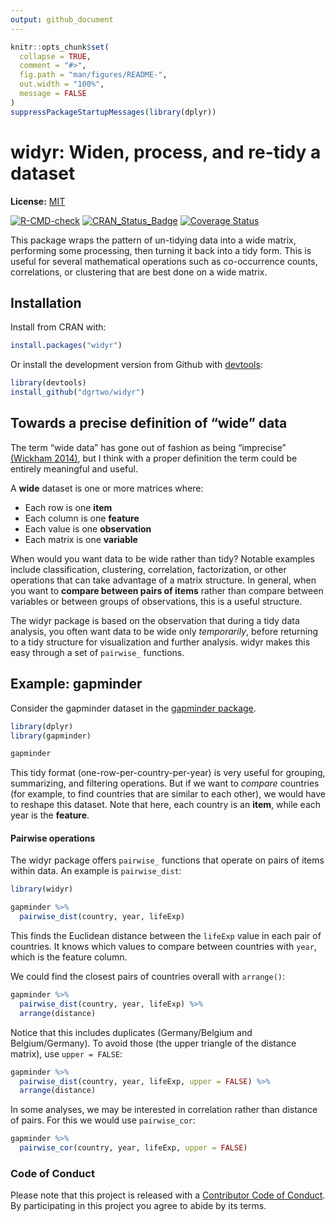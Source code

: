 ```yaml
---
output: github_document
---
```


<!-- README.md is generated from README.Rmd. Please edit that file -->


```r
knitr::opts_chunk$set(
  collapse = TRUE,
  comment = "#>",
  fig.path = "man/figures/README-",
  out.width = "100%",
  message = FALSE
)
suppressPackageStartupMessages(library(dplyr))
```

# widyr: Widen, process, and re-tidy a dataset

**License:** [MIT](https://opensource.org/licenses/MIT)

<!-- badges: start -->
  [![R-CMD-check](https://github.com/dgrtwo/widyr/actions/workflows/R-CMD-check.yaml/badge.svg)](https://github.com/dgrtwo/widyr/actions/workflows/R-CMD-check.yaml)
[![CRAN_Status_Badge](http://www.r-pkg.org/badges/version/widyr)](https://cran.r-project.org/package=widyr)
[![Coverage Status](https://img.shields.io/codecov/c/github/dgrtwo/widyr/master.svg)](https://codecov.io/github/dgrtwo/widyr?branch=master)
<!-- badges: end -->

This package wraps the pattern of un-tidying data into a wide matrix, performing some processing, then turning it back into a tidy form. This is useful for several mathematical operations such as co-occurrence counts, correlations, or clustering that are best done on a wide matrix.

## Installation

Install from CRAN with:

```r
install.packages("widyr")
```

Or install the development version from Github with [devtools](https://github.com/hadley/devtools):

```r
library(devtools)
install_github("dgrtwo/widyr")
```

## Towards a precise definition of "wide" data

The term "wide data" has gone out of fashion as being "imprecise" [(Wickham 2014)](http://vita.had.co.nz/papers/tidy-data.pdf), but I think with a proper definition the term could be entirely meaningful and useful.

A **wide** dataset is one or more matrices where:

* Each row is one **item**
* Each column is one **feature**
* Each value is one **observation**
* Each matrix is one **variable**

When would you want data to be wide rather than tidy? Notable examples include classification, clustering, correlation, factorization, or other operations that can take advantage of a matrix structure. In general, when you want to **compare between pairs of items** rather than compare between variables or between groups of observations, this is a useful structure.

The widyr package is based on the observation that during a tidy data analysis, you often want data to be wide only *temporarily*, before returning to a tidy structure for visualization and further analysis. widyr makes this easy through a set of `pairwise_` functions.

## Example: gapminder

Consider the gapminder dataset in the [gapminder package](https://CRAN.R-project.org/package=gapminder).

```r
library(dplyr)
library(gapminder)

gapminder
```

This tidy format (one-row-per-country-per-year) is very useful for grouping, summarizing, and filtering operations. But if we want to *compare* countries (for example, to find countries that are similar to each other), we would have to reshape this dataset. Note that here, each country is an **item**, while each year is the **feature**.

#### Pairwise operations

The widyr package offers `pairwise_` functions that operate on pairs of items within data. An example is `pairwise_dist`:

```r
library(widyr)

gapminder %>%
  pairwise_dist(country, year, lifeExp)
```

This finds the Euclidean distance between the `lifeExp` value in each pair of countries. It knows which values to compare between countries with `year`, which is the feature column.

We could find the closest pairs of countries overall with `arrange()`:

```r
gapminder %>%
  pairwise_dist(country, year, lifeExp) %>%
  arrange(distance)
```

Notice that this includes duplicates (Germany/Belgium and Belgium/Germany). To avoid those (the upper triangle of the distance matrix), use `upper = FALSE`:

```r
gapminder %>%
  pairwise_dist(country, year, lifeExp, upper = FALSE) %>%
  arrange(distance)
```

In some analyses, we may be interested in correlation rather than distance of pairs. For this we would use `pairwise_cor`:

```r
gapminder %>%
  pairwise_cor(country, year, lifeExp, upper = FALSE)
```

### Code of Conduct

Please note that this project is released with a [Contributor Code of Conduct](https://github.com/dgrtwo/widyr/blob/master/CONDUCT.md). By participating in this project you agree to abide by its terms.
